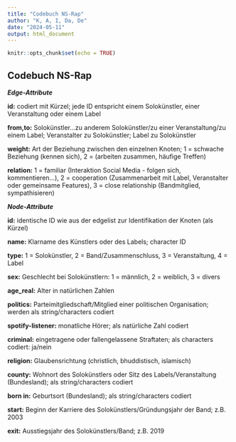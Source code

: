 ```yaml
---
title: "Codebuch NS-Rap"
author: "K, A, I, Da, De"
date: "2024-05-11"
output: html_document
---
```


```r
knitr::opts_chunk$set(echo = TRUE)
```

## Codebuch NS-Rap

***Edge-Attribute*** 

**id:** codiert mit Kürzel; jede ID entspricht einem Solokünstler, einer Veranstaltung oder einem Label

**from,to:** 
Solokünstler...zu anderem Solokünstler/zu einer Veranstaltung/zu einem Label;
Veranstalter zu Solokünstler;
Label zu Solokünstler

**weight:** Art der Beziehung zwischen den einzelnen Knoten;
1 = schwache Beziehung (kennen sich),
2 = (arbeiten zusammen, häufige Treffen)

**relation:**
1 = familiar (Interaktion Social Media - folgen sich, kommentieren...),
2 = cooperation (Zusammenarbeit mit Label, Veranstalter oder gemeinsame Features),
3 = close relationship (Bandmitglied, sympathisieren)


***Node-Attribute***

**id:** identische ID wie aus der edgelist zur Identifikation der Knoten (als Kürzel)

**name:** Klarname des Künstlers oder des Labels; character ID

**type:** 1 = Solokünstler, 2 = Band/Zusammenschluss, 3 = Veranstaltung, 4 = Label

**sex:** Geschlecht bei Solokünstlern:
1 = männlich, 2 = weiblich, 3 = divers

**age_real:** Alter in natürlichen Zahlen

**politics:** Parteimitgliedschaft/Mitglied einer politischen Organisation; werden als string/characters codiert

**spotify-listener:** monatliche Hörer; als natürliche Zahl codiert

**criminal:** eingetragene oder fallengelassene Straftaten; als characters codiert: ja/nein

**religion:** Glaubensrichtung (christlich, bhuddistisch, islamisch)

**county:** Wohnort des Solokünstlers oder Sitz des Labels/Veranstaltung (Bundesland); als string/characters codiert

**born in:** Geburtsort (Bundesland); als string/characters codiert

**start:** Beginn der Karriere des Solokünstlers/Gründungsjahr der Band; z.B. 2003

**exit:** Ausstiegsjahr des Solokünstlers/Band; z.B. 2019


